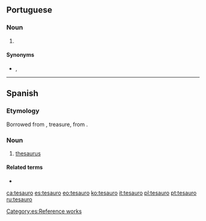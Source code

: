 ==Portuguese==

===Noun===
{{pt-noun|m}}

# {{l|en|thesaurus}} {{gloss|book of synonyms}}

====Synonyms====
* {{l|pt|dicionário de sinônimos}}, {{l|pt|thesaurus}}

----

==Spanish==

===Etymology===
Borrowed from {{etyl|la|es}} {{m|la|thesaurus}}, treasure, from {{etyl|grc|es}}.

===Noun===
{{es-noun|m}}

# [[thesaurus]]

====Related terms====
* {{l|es|tesoro}}

[[Category:es:Reference works]]

[[ca:tesauro]]
[[es:tesauro]]
[[eo:tesauro]]
[[ko:tesauro]]
[[it:tesauro]]
[[pl:tesauro]]
[[pt:tesauro]]
[[ru:tesauro]]